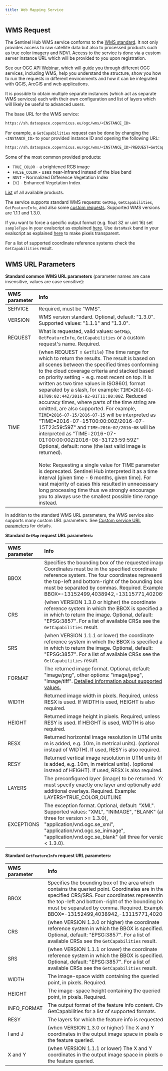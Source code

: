 ```yaml
---
title: Web Mapping Service
---
```


## WMS Request

The Sentinel Hub WMS service conforms to the [WMS
standard](http://www.opengeospatial.org/standards/wms){target="_blank"}.
It not only provides access to raw satellite data but also to processed
products such as true color imagery and NDVI. Access to the service is
done via a custom server instance URL which will be provided to you upon
registration.

See our OGC API
[Webinar](https://www.youtube.com/watch?v=CBIlTOl2po4){target="_blank"},
which will guide you through different OGC services, including WMS, help
you understand the structure, show you how to run the requests in
different environments and how it can be integrated with QGIS, ArcGIS
and web applications.

It is possible to obtain multiple separate instances (which act as
separate WMS services) each with their own configuration and list of
layers which will likely be useful to advanced users.

The base URL for the WMS service:

``` default
https://sh.dataspace.copernicus.eu/ogc/wms/<INSTANCE_ID>
```

For example, a `GetCapabilities` request can be done by changing the
`<INSTANCE_ID>` to your provided instance ID and opening the following
URL:

``` default
https://sh.dataspace.copernicus.eu/ogc/wms/<INSTANCE_ID>?REQUEST=GetCapabilities
```

Some of the most common provided products:

-   `TRUE_COLOR` - a brightened RGB image
-   `FALSE_COLOR` - uses near-infrared instead of the blue band
-   `NDVI` - Normalized Difference Vegetation Index
-   `EVI` - Enhanced Vegetation Index

[List](https://custom-scripts.sentinel-hub.com/){target="_blank"} of all
available products.

The service supports standard WMS requests: `GetMap`, `GetCapabilities`,
`GetFeatureInfo`, and also some [custom
requests](/APIs/SentinelHub/OGC/AdditionalRequestParameters.qmd).
Supported WMS versions are 1.1.1 and 1.3.0.

If you want to force a specific output format (e.g. float 32 or uint 16)
set `sampleType` in your evalscript as explained
[here](/APIs/SentinelHub/Evalscript/V3.qmd#sampletype). Use `dataMask`
band in your evalscript as explained
[here](/APIs/SentinelHub/UserGuides/Transparency.qmd) to make pixels
transparent.

For a list of supported coordinate reference systems check the
`GetCapabilities` result.

## WMS URL Parameters

**Standard common WMS URL parameters** (parameter names are case
insensitive, values are case sensitive):

  WMS parameter   Info
  --------------- --------------------------------------------------------------------------------------------------------------------------------------------------------------------------------------------------------------------------------------------------------------------------------------------------------------------------------------------------------------------------------------------------------------------------------------------------------------------------------------------------------------------------------------------------------------------------------------------------------------------------------------------------------------------------------------------------------------------------------------------------------------------------------------------------------------------------------------------------------------------------------------------------------------------------------------------------------------------------------------------------------------------------------------------------------------------------------------------------------------------------------------------------
  SERVICE         Required, must be \"WMS\".
  VERSION         WMS version standard. Optional, default: \"1.3.0\". Supported values: \"1.1.1\" and \"1.3.0\".
  REQUEST         What is requested, valid values: `GetMap`, `GetFeatureInfo`, `GetCapabilities` or a custom request\'s name. Required.
  TIME            (when REQUEST = `GetTile`) The time range for which to return the results. The result is based on all scenes between the specified times conforming to the cloud coverage criteria and stacked based on priority setting - e.g. most recent on top. It is written as two time values in ISO8601 format separated by a slash, for example: `TIME=2016-01-01T09:02:44Z/2016-02-01T11:00:00Z`. Reduced accuracy times, where parts of the time string are omitted, are also supported. For example, `TIME=2016-07-15/2016-07-15` will be interpreted as \"TIME=2016-07-15T00:00:00Z/2016-07-15T23:59:59Z\" and `TIME=2016-07/2016-08` will be interpreted as \"TIME=2016-07-01T00:00:00Z/2016-08-31T23:59:59Z\" `<br/>`{=html} Optional, default: none (the last valid image is returned). `<br/>`{=html}`<br/>`{=html} Note: Requesting a single value for TIME parameter is deprecated. Sentinel Hub interpreted it as a time interval \[given time - 6 months, given time\]. For vast majority of cases this resulted in unnecessary long processing time thus we strongly encourage you to always use the smallest possible time range instead.

In addition to the standard WMS URL parameters, the WMS service also
supports many custom URL parameters. See [Custom service URL
parameters](/APIs/SentinelHub/OGC/AdditionalRequestParameters.qmd) for
details.

**Standard `GetMap` request URL parameters:**

  WMS parameter   Info
  --------------- ---------------------------------------------------------------------------------------------------------------------------------------------------------------------------------------------------------------------------------------------------------------------------------------------------
  BBOX            Specifies the bounding box of the requested image. Coordinates must be in the specified coordinate reference system. The four coordinates representing the top-left and bottom-right of the bounding box must be separated by commas. Required. Example: BBOX=-13152499,4038942,-13115771,4020692
  CRS             (when VERSION 1.3.0 or higher) the coordinate reference system in which the BBOX is specified and in which to return the image. Optional, default: \"EPSG:3857\". For a list of available CRSs see the `GetCapabilities` result.
  SRS             (when VERSION 1.1.1 or lower) the coordinate reference system in which the BBOX is specified and in which to return the image. Optional, default: \"EPSG:3857\". For a list of available CRSs see the `GetCapabilities` result.
  FORMAT          The returned image format. Optional, default: \"image/png\", other options: \"image/jpeg\", \"image/tiff\". [Detailed information about supported values.](/APIs/SentinelHub/OGC/OutputFormats.qmd)
  WIDTH           Returned image width in pixels. Required, unless RESX is used. If WIDTH is used, HEIGHT is also required.
  HEIGHT          Returned image height in pixels. Required, unless RESY is used. If HEIGHT is used, WIDTH is also required.
  RESX            Returned horizontal image resolution in UTM units (if m is added, e.g. 10m, in metrical units). (optional instead of WIDTH). If used, RESY is also required.
  RESY            Returned vertical image resolution in UTM units (if m is added, e.g. 10m, in metrical units). (optional instead of HEIGHT). If used, RESX is also required.
  LAYERS          The preconfigured layer (image) to be returned. You must specify exactly one layer and optionally add additional overlays. Required. Example: LAYERS=TRUE_COLOR,OUTLINE
  EXCEPTIONS      The exception format. Optional, default: \"XML\". Supported values: \"XML\", \"INIMAGE\", \"BLANK\" (all three for version \>= 1.3.0), \"application/vnd.ogc.se_xml\", \"application/vnd.ogc.se_inimage\", \"application/vnd.ogc.se_blank\" (all three for version \< 1.3.0).

**Standard `GetFeatureInfo` request URL parameters:**

  WMS parameter   Info
  --------------- --------------------------------------------------------------------------------------------------------------------------------------------------------------------------------------------------------------------------------------------------------------------------------------------
  BBOX            Specifies the bounding box of the area which contains the queried point. Coordinates are in the specified CRS/SRS. Four coordinates representing the top-left and bottom-right of the bounding box must be separated by comma. Required. Example: BBOX=-13152499,4038942,-13115771,4020692
  CRS             (when VERSION 1.3.0 or higher) the coordinate reference system in which the BBOX is specified. Optional, default: \"EPSG:3857\". For a list of available CRSs see the `GetCapabilities` result.
  SRS             (when VERSION 1.1.1 or lower) the coordinate reference system in which the BBOX is specified. Optional, default: \"EPSG:3857\". For a list of available CRSs see the `GetCapabilities` result.
  WIDTH           The image-space width containing the queried point, in pixels. Required.
  HEIGHT          The image-space height containing the queried point, in pixels. Required.
  INFO_FORMAT     The output format of the feature info content. Check GetCapabilities for a list of supported formats.
  RESY            The layers for which the feature info is requested.
  I and J         (when VERSION 1.3.0 or higher) The X and Y coordinates in the output image space in pixels of the feature queried.
  X and Y         (when VERSION 1.1.1 or lower) The X and Y coordinates in the output image space in pixels of the feature queried.
